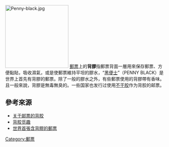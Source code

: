 [[File:Penny-black.jpg|200px]]
[[郵票|郵票]]上的'''背膠'''指郵票背面一層用來保存郵票、方便黏貼，吸收濕氣，或是使郵票維持平坦的膠水，“[[黑便士|黑便士]]”（PENNY BLACK）是世界上首先有背膠的郵票。除了一般的膠水之外，有些郵票使用的背膠帶有香味。且一般來說，背膠是無毒無臭的。一些国家也发行过使用[[不干胶|不干胶]]作为背胶的邮票。

==參考來源==
*[https://web.archive.org/web/20070316063237/http://reviews.ebay.com.cn/_W0QQugidZ10000000001336148 关于邮票的背胶]
*[https://web.archive.org/web/20090314061310/http://www.cpi.com.cn/knowledge/knowledge/20020108.asp 背胶觅趣]
*[https://web.archive.org/web/20030228054047/http://www.sinobooks.com.tw/city/story/london/004.asp 世界首張含背膠的郵票]

[[Category:郵票|Category:郵票]]